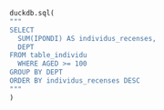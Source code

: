 ```python
duckdb.sql(
"""
SELECT
  SUM(IPONDI) AS individus_recenses,
  DEPT
FROM table_individu
  WHERE AGED >= 100
GROUP BY DEPT
ORDER BY individus_recenses DESC
"""
)
```
